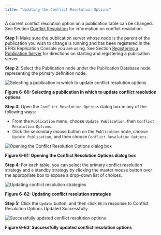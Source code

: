 ```yaml
---
title: "Updating the Conflict Resolution Options"
---
```


<div id="update_conflict_resolution_options" class="registered_link"></div>

A current conflict resolution option on a publication table can be changed. See Section [Conflict Resolution](06_conflict_resolution/#conflict_resolution) for information on conflict resolution.

**Step 1:** Make sure the publication server whose node is the parent of the publication you wish to change is running and has been registered in the EPRS Replication Console you are using. See Section [Registering a Publication Server](../05_smr_operation/02_creating_publication/01_registering_publication_server/#registering_publication_server) for directions on starting and registering a publication server.

**Step 2:** Select the Publication node under the Publication Database node representing the primary definition node.

![Selecting a publication in which to update conflict resolution options](../images/image169.png)

**Figure 6-60: Selecting a publication in which to update conflict resolution options**

**Step 3:** Open the `Conflict Resolution Options` dialog box in any of the following ways:

-   From the `Publication` menu, choose `Update Publication`, then `Conflict Resolution Options`.
-   Click the secondary mouse button on the `Publication` node, choose `Update Publication`, and then choose `Conflict Resolution Options`.

![Opening the Conflict Resolution Options dialog box](../images/image170.png)

**Figure 6-61: Opening the Conflict Resolution Options dialog box**

**Step 4:** For each table, you can select the primary conflict resolution strategy and a standby strategy by clicking the master mouse button over the appropriate box to expose a drop-down list of choices.

![Updating conflict resolution strategies](../images/image171.png)

**Figure 6-62: Updating conflict resolution strategies**

**Step 5:** Click the `Update` button, and then click `OK` in response to Conflict Resolution Options Updated Successfully.

![Successfully updated conflict resolution options](../images/image172.png)

**Figure 6-63: Successfully updated conflict resolution options**
